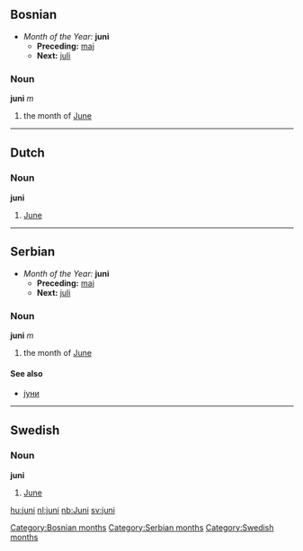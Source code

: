 ==Bosnian==
*''Month of the Year:'' '''juni'''
**'''Preceding:''' [[maj]]
**'''Next:''' [[juli]]
===Noun===
'''juni''' ''m''
#the month of [[June]]
[[Category:Bosnian months]]
----
==Dutch==
===Noun===
'''juni'''
#[[June]]
----

==Serbian==
*''Month of the Year:'' '''juni'''
**'''Preceding:''' [[maj]]
**'''Next:''' [[juli]]
===Noun===
'''juni''' ''m''
#the month of [[June]]
====See also====
*[[јуни]]
[[Category:Serbian months]]
----
==Swedish==
===Noun===
'''juni'''
#[[June]]
[[Category:Swedish months]]

[[hu:juni]]
[[nl:juni]]
[[nb:Juni]]
[[sv:juni]]